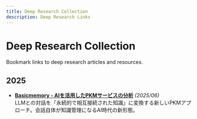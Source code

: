 ```yaml
---
title: Deep Research Collection
description: Deep Research Links
---
```


# Deep Research Collection

Bookmark links to deep research articles and resources.

## 2025

- **[Basicmemory - AIを活用したPKMサービスの分析](https://chatgpt.com/share/6854a709-10fc-8004-9a02-81e6c2a21bd7)** _(2025/06)_  
  LLMとの対話を「永続的で相互接続された知識」に変換する新しいPKMアプローチ。会話自体が知識管理になるAI時代の新形態。


<AIEditedFooter />
